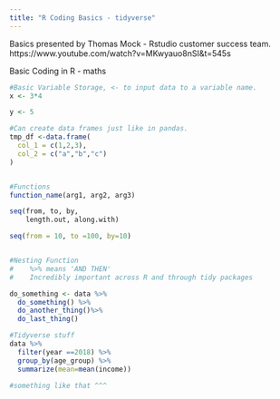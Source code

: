 ---
title: "R Coding Basics - tidyverse"
---
Basics presented by Thomas Mock - Rstudio customer success team. 
https://www.youtube.com/watch?v=MKwyauo8nSI&t=545s


Basic Coding in R - maths
```{r}

#Basic Variable Storage, <- to input data to a variable name. 
x <- 3*4

y <- 5

#Can create data frames just like in pandas.
tmp_df <-data.frame(
  col_1 = c(1,2,3),
  col_2 = c("a","b","c")
)


#Functions
function_name(arg1, arg2, arg3)

seq(from, to, by,
    length.out, along.with)

seq(from = 10, to =100, by=10)


#Nesting Function
#    %>% means 'AND THEN'
#    Incredibly important across R and through tidy packages

do_something <- data %>%
  do_something() %>%
  do_another_thing()%>%
  do_last_thing()

#Tidyverse stuff
data %>%
  filter(year ==2018) %>%
  group_by(age_group) %>%
  summarize(mean=mean(income))

#something like that ^^^


```
